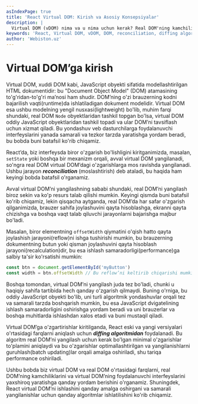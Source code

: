 ```yaml
---
asIndexPage: true
title: 'React Virtual DOM: Kirish va Asosiy Konsepsiyalar'
description: |
  Virtual DOM (vDOM) nima va u nima uchun kerak? Real DOM'ning kamchiliklari, React'ning reconciliation va diffing algoritmlari haqida asosiy tushunchalar.
keywords: 'React, Virtual DOM, vDOM, DOM, reconciliation, diffing algorithm, performance, reflow, repaint, optimallashtirish, webiston'
author: 'Webiston.uz'
---
```


# Virtual DOM’ga kirish

Virtual DOM, xuddi DOM kabi, JavaScript obyekti sifatida modellashtirilgan HTML dokumentidir: bu "Document Object Model" (DOM) atamasining to'g'ridan-to'g'ri ma’nosi ham shudir. DOM’ning o'zi brauzerning kodni bajarilish vaqti(runtime)da ishlatiladigan dokument modelidir. Virtual DOM esa ushbu modelning yengil nusxasi(lightweight) bo'lib, muhim farqi shundaki, real DOM `Node` obyektlaridan tashkil topgan bo'lsa, virtual DOM oddiy JavaScript obyektlaridan tashkil topadi va ular DOM’ni tavsiflash uchun xizmat qiladi. Bu yondashuv veb dasturchilarga foydalanuvchi interfeyslarini yanada samarali va tezkor tarzda yaratishga yordam beradi, bu bobda buni batafsil ko'rib chiqamiz.

React’da, biz interfeysda biror o'zgarish bo'lishligini kiritganimizda, masalan, `setState` yoki boshqa bir mexanizm orqali, avval virtual DOM yangilanadi, so'ngra real DOM virtual DOM’dagi o'zgarishlarga mos ravishda yangilanadi. Ushbu jarayon **_reconciliation_** (moslashtirish) deb ataladi, bu haqida ham keyingi bobda batafsil o'rganamiz.

Avval virtual DOM’ni yangilashning sababi shundaki, real DOM’ni yangilash biroz sekin va ko'p resurs talab qilishi mumkin. Keyingi qismda buni batafsil ko'rib chiqamiz, lekin qisqacha aytganda, real DOM’da har safar o'zgarish qilganimizda, brauzer sahifa joylashuvini qayta hisoblashga, ekranni qayta chizishga va boshqa vaqt talab qiluvchi jarayonlarni bajarishga majbur bo'ladi.

Masalan, biror elementning `offsetWidth` qiymatini o'qish hatto qayta joylashish jarayoni(reflow)ni ishga tushirishi mumkin, bu brauzerning dokumentning butun yoki qisman joylashuvini qayta hisoblash jarayoni(recalculation)dir, bu esa ishlash samaradorligi(performance)ga salbiy ta'sir ko'rsatishi mumkin:

```js copy
const btn = document.getElementById('myButton')
const width = btn.offsetWidth // Bu reflow’ni keltirib chiqarishi mumkin
```

Boshqa tomondan, virtual DOM’ni yangilash juda tez bo'ladi, chunki u haqiqiy sahifa tartibida hech qanday o'zgarish qilmaydi. Buning o'rniga, bu oddiy JavaScript obyekti bo'lib, uni turli algoritmik yondashuvlar orqali tez va samarali tarzda boshqarish mumkin, bu esa JavaScript dvigatelining ishlash samaradorligini oshirishga yordam beradi va uni brauzerlar va boshqa muhitlarda ishlashdan xalos etadi va buni mustaqil qiladi.

Virtual DOM’ga o'zgartirishlar kiritilganda, React eski va yangi versiyalari o'rtasidagi farqlarni aniqlash uchun **_diffing algoritmidan_** foydalanadi. Bu algoritm real DOM’ni yangilash uchun kerak bo'lgan minimal o'zgarishlar to'plamini aniqlaydi va bu o'zgarishlar optimallashtirilgan va yangilanishlarni guruhlash(batch updating)lar orqali amalga oshiriladi, shu tariqa performance oshiriladi.

Ushbu bobda biz virtual DOM va real DOM o'rtasidagi farqlarni, real DOM’ning kamchiliklarini va virtual DOM’ning foydalanuvchi interfeyslarini yaxshiroq yaratishga qanday yordam berishini o'rganamiz. Shuningdek, React virtual DOM’ni ishlashini qanday amalga oshirgani va samarali yangilanishlar uchun qanday algoritmlar ishlatilishini ko'rib chiqamiz.
